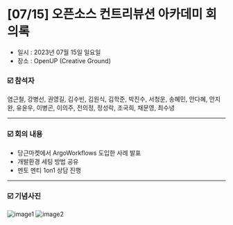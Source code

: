# [07/15] 오픈소스 컨트리뷰션 아카데미 회의록

- 일시 : 2023년 07월 15일 일요일
- 장소 : OpenUP (Creative Ground)

### ☑️ 참석자

염근철, 강병선, 권영길, 김수빈, 김원식, 김학준, 박진수, 서청운, 송혜민, 안다혜, 안지완, 유윤우, 이병곤, 이의주, 전의정, 정성락, 조국희, 채문영, 최수녕

---

### ☑️ 회의 내용

- 당근마켓에서 ArgoWorkflows 도입한 사례 발표
- 개발환경 세팅 방법 공유
- 멘토 멘티 1on1 상담 진행

---

### ☑️ 기념사진

![image1](./images/230715_1.jpg)
![image2](./images/230715_2.jpg)
